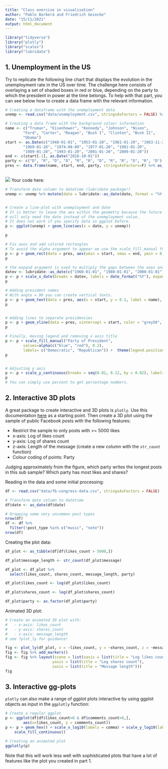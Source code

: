 ```yaml
---
title: "Class exercise in visualisation"
author: "Pablo Barberá and Friedrich Geiecke"
date: "15/11/2021"
output: html_document
---
```



```r
library("tidyverse")
library("plotly")
library("scales")
library("lubridate")
```


## 1. Unemployment in the US

Try to replicate the following line chart that displays the evolution in the unemployment rate in the US over time. The challenge here consists of overlaying a set of shaded boxes in red or blue, depending on the party to which the president in power at the time belongs. To help with that part, you can see below how to create a data frame with the relevant information.

```r

# Creating a dataframe with the unemployment data
unemp <- read.csv("data/unemployment.csv", stringsAsFactors = FALSE) %>% as_tibble()

# Creating a data frame with the background colour information
name <- c("Truman", "Eisenhower", "Kennedy", "Johnson", "Nixon",
        "Ford", "Carter", "Reagan", "Bush I", "Clinton", "Bush II",
        "Obama")
start <- as.Date(c("1948-01-01", "1953-01-20", "1961-01-20", "1963-11-22",
        "1969-01-20", "1974-08-09", "1977-01-20", "1981-01-20",
        "1989-01-20", "1993-01-20", "2001-01-20", "2009-01-20"))
end <- c(start[-1], as.Date("2016-10-01"))
party <- c("D", "R", "D", "D", "R", "R", "D", "R", "R", "D", "R", "D")
pres <- data.frame(name, start, end, party, stringsAsFactors=F) %>% as_tibble()



```

![](04-unemployment.png)
Your code here:

```r

# Transform date column to datetime (lubridate package!)
unemp <- unemp %>% mutate(date = lubridate::as_date(date, format = "%Y-%m-%d"))


# Create a line-plot with unemployment and date
# It is better to leave the aes within the geometry because the future rectangular data
# will only need the date instead of the unemployment value. 
# It does not work if you specify data in ggplot before.
p <- ggplot(unemp) + geom_line(aes(x = date, y = unemp))

p 

# Fix axes and add colored rectangles
# To avoid the alpha argument to appear we use the scale_fill_manual function.
p <- p + geom_rect(data = pres, aes(xmin = start, xmax = end, ymin = 0, ymax = 0.12, fill = party)) + scale_fill_manual(values = alpha(c("blue", "red"), 0.2))
p

# the expand argument is used to multiply the gaps between the axes and the inner plot. If both vertical axes are multiplied by 0, the gap will close. If you want to fix the y gap then you should do it with the scale_y.
datev <- lubridate::as_date(c("1960-01-01", "1980-01-01", "2000-01-01"))
p <- p + scale_x_date(breaks = datev, labels = date_format("%Y"), expand = c(0, 0))
p

# Adding president names
# With angle = 90 you can create vertical texts. 
p <- p + geom_text(data = pres, aes(x = start, y = 0.1, label = name), angle = 90, hjust = 0.25, vjust = 1.25, size = 3)
p


# Adding lines to separate presidencies
p <- p + geom_vline(data = pres, xintercept = start, color = "grey50", linetype = 5)
p

# Finally, moving legend and removing x axis title
p <- p + scale_fill_manual("Party of President", 
        values=alpha(c("blue", "red"), 0.2),
        labels= c("Democratic", "Republican")) +  theme(legend.position = "bottom") + xlab(NULL)
p


# Adjusting y axis
p <- p + scale_y_continuous(breaks = seq(0.02, 0.12, by = 0.02), labels = percent, expand = c(0, 0))
p
# You can simply use percent to get percentage numbers. 
```


## 2. Interactive 3D plots

A great package to create interactive and 3D plots is `plotly`. Use this documentation [here](https://plotly.com/r/3d-scatter-plots/) as a starting point. Then create a 3D plot using the sample of public Facebook posts with the following features:

- Restrict the sample to only posts with >= 5000 likes 
- x-axis: Log of likes count
- y-axis: Log of shares count
- z-axis: Length of the message (create a new column with the `str_count` function)
- Colour coding of points: Party

Judging approximately from the figure, which party writes the longest posts in this sub sample? Which party has most likes and shares?

Reading in the data and some initial processing:

```r
df <- read.csv("data/fb-congress-data.csv", stringsAsFactors = FALSE)

# Transform date column to datetime
df$date <- as_date(df$date)

# Dropping some very uncommon post types
nrow(df)
df <- df %>%
  filter(!post_type %in% c("music", "note"))
nrow(df)
```

Creating the plot data:

```r
df_plot <- as_tibble(df[df$likes_count > 5000,])

df_plot$message_length <- str_count(df_plot$message)

df_plot <- df_plot %>% 
  select(likes_count, shares_count, message_length, party)

df_plot$likes_count <- log(df_plot$likes_count)

df_plot$shares_count <- log(df_plot$shares_count)

df_plot$party <- as.factor(df_plot$party)
```

Animated 3D plot:

```r
# Create an animated 3D plot with:
#   - x-axis: likes_count
#   - y-axis: shares_count
#   - z-axis: message_length
# see ?plot_ly for guidance!

fig <- plot_ly(df_plot, x = ~likes_count, y = ~shares_count, z = ~message_length, color = ~party)
fig <- fig %>% add_markers()
fig <- fig %>% layout(scene = list(xaxis = list(title = "Log likes count"),
                     yaxis = list(title = "Log shares count"),
                     zaxis = list(title = "Message length")))
fig
```


## 3. Interactive gg-plots

`plotly` can also make a range of ggplot plots interactive by using ggplot objects as input in the `ggplotly` function:

```r
# Create a regular ggplot
p <- ggplot(df[df$likes_count>0 & df$comments_count>0,], 
        aes(x=likes_count, y = comments_count))
p <- p + geom_hex() + scale_x_log10(labels = comma) + scale_y_log10(labels = comma) + 
    scale_fill_continuous()

# Creating an animated plot
ggplotly(p)
```

Note that this will work less well with sophisticated plots that have a lot of features like the plot you created in part 1.

